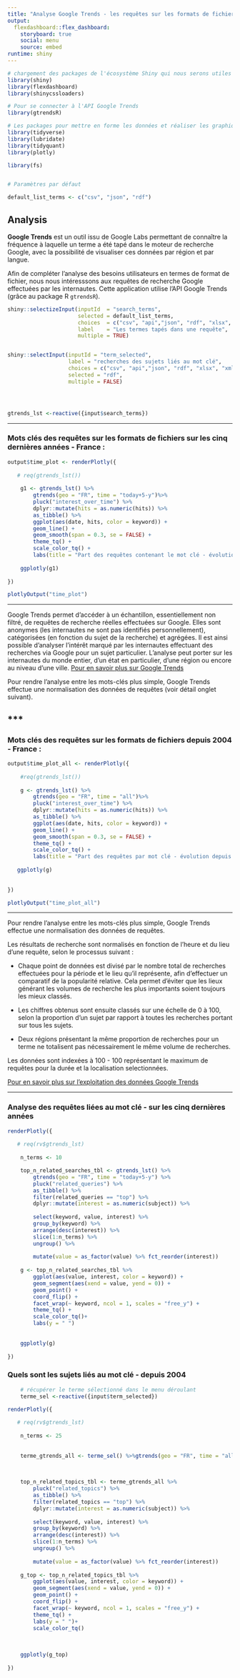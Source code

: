 ```yaml
---
title: "Analyse Google Trends - les requêtes sur les formats de fichiers"
output: 
  flexdashboard::flex_dashboard:
    storyboard: true
    social: menu
    source: embed
runtime: shiny
---
```


```r
# chargement des packages de l'écosystème Shiny qui nous serons utiles
library(shiny)
library(flexdashboard)
library(shinycssloaders)

# Pour se connecter à l'API Google Trends 
library(gtrendsR)

# Les packages pour mettre en forme les données et réaliser les graphiques ----
library(tidyverse)
library(lubridate)
library(tidyquant)
library(plotly)

library(fs)


# Paramètres par défaut

default_list_terms <- c("csv", "json", "rdf")


```
 

Analysis {.sidebar}
-----------------------------------------------------------------------

**Google Trends** est un outil issu de Google Labs permettant de connaître la fréquence à laquelle un terme a été tapé dans le moteur de recherche Google, avec la possibilité de visualiser ces données par région et par langue.

Afin de compléter l'analyse des besoins utilisateurs en termes de format de fichier, nous nous intéresssons aux requêtes de recherche Google effectuées par les internautes. Cette application utilise l'API Google Trends (grâce au package R `gtrendsR`). 


```r
shiny::selectizeInput(inputId  = "search_terms",
                      selected = default_list_terms,
                      choices  = c("csv", "api","json", "rdf", "xlsx", "xml"),
                      label    = "Les termes tapés dans une requête",
                      multiple = TRUE)


shiny::selectInput(inputId = "term_selected", 
                   label = "recherches des sujets liés au mot clé", 
                   choices = c("csv", "api","json", "rdf", "xlsx", "xml"),
                   selected = "rdf",
                   multiple = FALSE)





```




```r


gtrends_lst <-reactive({input$search_terms})

```



-----------------------------------------------------------------------

### **Mots clés**  des requêtes sur les formats de fichiers sur **les cinq dernières années - France** :

```r

output$time_plot <- renderPlotly({
    
   # req(gtrends_lst())
    
    g1 <- gtrends_lst() %>%
        gtrends(geo = "FR", time = "today+5-y")%>% 
        pluck("interest_over_time") %>% 
        dplyr::mutate(hits = as.numeric(hits)) %>%
        as_tibble() %>%
        ggplot(aes(date, hits, color = keyword)) +
        geom_line() +
        geom_smooth(span = 0.3, se = FALSE) +
        theme_tq() +
        scale_color_tq() +
        labs(title = "Part des requêtes contenant le mot clé - évolution sur cinq ans - France") 
    
    ggplotly(g1)
    
}) 

plotlyOutput("time_plot") 

```

***
Google Trends permet d'accéder à un échantillon, essentiellement non filtré, de requêtes de recherche réelles effectuées sur Google. Elles sont anonymes (les internautes ne sont pas identifiés personnellement), catégorisées (en fonction du sujet de la recherche) et agrégées. Il est ainsi possible d'analyser l'intérêt marqué par les internautes effectuant des recherches via Google pour un sujet particulier. L'analyse peut porter sur les internautes du monde entier, d'un état en particulier, d'une région ou encore au niveau d'une ville.
  [Pour en savoir plus sur Google Trends](https://trends.google.fr/trends/?geo=FR)
  
Pour rendre l'analyse entre les mots-clés plus simple, Google Trends effectue une normalisation des données de requêtes (voir détail onglet suivant). 


  
***
-----------------------------------------------------------------------

### **Mots clés**  des requêtes sur les formats de fichiers **depuis 2004 - France** :

```r

output$time_plot_all <- renderPlotly({
    
    #req(gtrends_lst())
    
    g <- gtrends_lst() %>%
        gtrends(geo = "FR", time = "all")%>% 
        pluck("interest_over_time") %>% 
        dplyr::mutate(hits = as.numeric(hits)) %>%
        as_tibble() %>%
        ggplot(aes(date, hits, color = keyword)) +
        geom_line() +
        geom_smooth(span = 0.3, se = FALSE) +
        theme_tq() +
        scale_color_tq() +
        labs(title = "Part des requêtes par mot clé - évolution depuis 2004 - France") 
    
   ggplotly(g)
    
    
}) 

plotlyOutput("time_plot_all") 

```

***

Pour rendre l'analyse entre les mots-clés plus simple, Google Trends effectue une normalisation des données de requêtes. 

Les résultats de recherche sont normalisés en fonction de l'heure et du lieu d'une requête, selon le processus suivant :

- Chaque point de données est divisé par le nombre total de recherches effectuées pour la période et le lieu qu'il représente, afin d'effectuer un comparatif de la popularité relative. Cela permet d'éviter que les lieux générant les volumes de recherche les plus importants soient toujours les mieux classés.

- Les chiffres obtenus sont ensuite classés sur une échelle de 0 à 100, selon la proportion d'un sujet par rapport à toutes les recherches portant sur tous les sujets.

- Deux régions présentant la même proportion de recherches pour un terme ne totalisent pas nécessairement le même volume de recherches.

Les données sont indexées à 100 - 100 représentant le maximum de requêtes pour la durée et la localisation selectionnées.

[Pour en savoir plus sur l'exploitation des données Google Trends](https://medium.com/google-news-lab/what-is-google-trends-data-and-what-does-it-mean-b48f07342ee8)

***


### Analyse des requêtes liées au mot clé - **sur les cinq dernières années**


```r
renderPlotly({
    
   # req(rv$gtrends_lst)
    
    n_terms <- 10

    top_n_related_searches_tbl <- gtrends_lst() %>%
        gtrends(geo = "FR", time = "today+5-y") %>%
        pluck("related_queries") %>%
        as_tibble() %>%
        filter(related_queries == "top") %>%
        dplyr::mutate(interest = as.numeric(subject)) %>%
        
        select(keyword, value, interest) %>%
        group_by(keyword) %>%
        arrange(desc(interest)) %>%
        slice(1:n_terms) %>%
        ungroup() %>%
        
        mutate(value = as_factor(value) %>% fct_reorder(interest))
    
    g <- top_n_related_searches_tbl %>%
        ggplot(aes(value, interest, color = keyword)) +
        geom_segment(aes(xend = value, yend = 0)) +
        geom_point() +
        coord_flip() +
        facet_wrap(~ keyword, ncol = 1, scales = "free_y") +
        theme_tq() +
        scale_color_tq()+
        labs(y = " ")
    
    
    ggplotly(g)
    
})


```


### Quels sont les **sujets** liés au mot clé - **depuis 2004**

```r
    # récupérer le terme sélectionné dans le menu déroulant
    terme_sel <-reactive({input$term_selected})
```

```r
renderPlotly({
    
   # req(rv$gtrends_lst)
    
    n_terms <- 25
    
    
    terme_gtrends_all <- terme_sel() %>%gtrends(geo = "FR", time = "all")
  
  

    top_n_related_topics_tbl <- terme_gtrends_all %>%
        pluck("related_topics") %>%
        as_tibble() %>%
        filter(related_topics == "top") %>%
        dplyr::mutate(interest = as.numeric(subject)) %>%
        
        select(keyword, value, interest) %>%
        group_by(keyword) %>%
        arrange(desc(interest)) %>%
        slice(1:n_terms) %>%
        ungroup() %>%
        
        mutate(value = as_factor(value) %>% fct_reorder(interest))
    
    g_top <- top_n_related_topics_tbl %>%
        ggplot(aes(value, interest, color = keyword)) +
        geom_segment(aes(xend = value, yend = 0)) +
        geom_point() +
        coord_flip() +
        facet_wrap(~ keyword, ncol = 1, scales = "free_y") +
        theme_tq() +
        labs(y = " ")+
        scale_color_tq()
        
    
    
    ggplotly(g_top)
    
})


```


